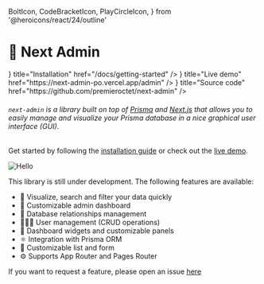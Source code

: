   BoltIcon,
  CodeBracketIcon,
  PlayCircleIcon,
} from '@heroicons/react/24/outline'

# 🧞 Next Admin
<Cards>
  <Card icon={<BoltIcon/>} title="Installation" href="/docs/getting-started" />
  <Card icon={<PlayCircleIcon/>} title="Live demo" href="https://next-admin-po.vercel.app/admin" />
  <Card icon={<CodeBracketIcon />} title="Source code" href="https://github.com/premieroctet/next-admin" />
</Cards>

###### `next-admin` is a library built on top of [Prisma](https://www.prisma.io/) and [Next.js](https://nextjs.org/) that allows you to easily manage and visualize your Prisma database in a nice graphical user interface (GUI).

Get started by following the [installation guide](/docs/getting-started) or check out the [live demo](https://next-admin-po.vercel.app/admin).


![Hello](/screenshot.png)

This library is still under development. The following features are available:

- 👀 Visualize, search and filter your data quickly
- 💅 Customizable admin dashboard
- 💽 Database relationships management
- 👩🏻‍💻 User management (CRUD operations)
- 🎨 Dashboard widgets and customizable panels
- ⚛️ Integration with Prisma ORM
- 👔 Customizable list and form
- ⚙️ Supports App Router and Pages Router

If you want to request a feature, please open an issue [here](https://github.com/premieroctet/next-admin/issues/new)
